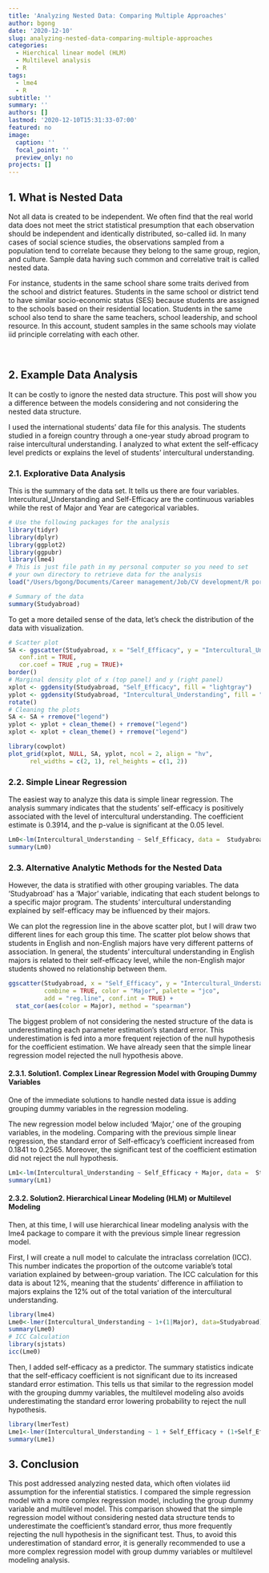 ```yaml
---
title: 'Analyzing Nested Data: Comparing Multiple Approaches'
author: bgong
date: '2020-12-10'
slug: analyzing-nested-data-comparing-multiple-approaches
categories:
  - Hierchical linear model (HLM)
  - Multilevel analysis
  - R
tags:
  - lme4
  - R
subtitle: ''
summary: ''
authors: []
lastmod: '2020-12-10T15:31:33-07:00'
featured: no
image:
  caption: ''
  focal_point: ''
  preview_only: no
projects: []
---
```


## **1. What is Nested Data**

Not all data is created to be independent. We often find that the real world data does not meet the strict statistical presumption that each observation should be independent and identically distributed, so-called iid. In many cases of social science studies, the observations sampled from a population tend to correlate because they belong to the same group, region, and culture. Sample data having such common and correlative trait is called nested data. 

For instance, students in the same school share some traits derived from the school and district features. Students in the same school or district tend to have similar socio-economic status (SES) because students are assigned to the schools based on their residential location. Students in the same school also tend to share the same teachers, school leadership, and school resource. In this account, student samples in the same schools may violate iid principle correlating with each other.

&nbsp;

## **2. Example Data Analysis**

It can be costly to ignore the nested data structure. This post will show you a difference between the models considering and not considering the nested data structure.

I used the international students' data file for this analysis. The students studied in a foreign country through a one-year study abroad program to raise intercultural understanding. I analyzed to what extent the self-efficacy level predicts or explains the level of students' intercultural understanding.

###   **2.1. Explorative Data Analysis**

This is the summary of the data set. It tells us there are four variables. Intercultural_Understanding and Self-Efficacy are the continuous variables while the rest of Major and Year are categorical variables.

```r
# Use the following packages for the analysis
library(tidyr)
library(dplyr)
library(ggplot2)
library(ggpubr)
library(lme4)
# This is just file path in my personal computer so you need to set
# your own directory to retrieve data for the analysis
load("/Users/bgong/Documents/Career management/Job/CV development/R portfolio/Gong.web/content/post/Nested-data/Nested-data_files/Nested.RData")
```

```r
# Summary of the data
summary(Studyabroad)
```

To get a more detailed sense of the data, let's check the distribution of the data with visualization.
```r

# Scatter plot
SA <- ggscatter(Studyabroad, x = "Self_Efficacy", y = "Intercultural_Understanding",color = "#00AFBB", size = 1, alpha = 0.6, add = "reg.line", add.params = list(color = "blue", fill = "lightgray"),
   conf.int = TRUE, 
   cor.coef = TRUE ,rug = TRUE)+
border()                                         
# Marginal density plot of x (top panel) and y (right panel)
xplot <- ggdensity(Studyabroad, "Self_Efficacy", fill = "lightgray")
yplot <- ggdensity(Studyabroad, "Intercultural_Understanding", fill = "lightgray")+
rotate()
# Cleaning the plots
SA <- SA + rremove("legend")
yplot <- yplot + clean_theme() + rremove("legend") 
xplot <- xplot + clean_theme() + rremove("legend")

library(cowplot)
plot_grid(xplot, NULL, SA, yplot, ncol = 2, align = "hv", 
      rel_widths = c(2, 1), rel_heights = c(1, 2))
```

###   **2.2. Simple Linear Regression**

The easiest way to analyze this data is simple linear regression. The analysis summary indicates that the students' self-efficacy is positively associated with the level of intercultural understanding. The coefficient estimate is 0.3914, and the p-value is significant at the 0.05 level. 

```r
Lm0<-lm(Intercultural_Understanding ~ Self_Efficacy, data =  Studyabroad)
summary(Lm0)
```

### **2.3. Alternative Analytic Methods for the Nested Data**

However, the data is stratified with other grouping variables. The data 'Studyabroad' has a 'Major' variable, indicating that each student belongs to a specific major program. The students' intercultural understanding explained by self-efficacy may be influenced by their majors. 

We can plot the regression line in the above scatter plot, but I will draw two different lines for each group this time. The scatter plot below shows that students in English and non-English majors have very different patterns of association. In general, the students' intercultural understanding in English majors is related to their self-efficacy level, while the non-English major students showed no relationship between them. 
```r
ggscatter(Studyabroad, x = "Self_Efficacy", y = "Intercultural_Understanding", size = 0.3,
          combine = TRUE, color = "Major", palette = "jco",
          add = "reg.line", conf.int = TRUE) +
  stat_cor(aes(color = Major), method = "spearman")
```

The biggest problem of not considering the nested structure of the data is underestimating each parameter estimation's standard error. This underestimation is fed into a more frequent rejection of the null hypothesis for the coefficient estimation. We have already seen that the simple linear regression model rejected the null hypothesis above.

#### **2.3.1. Solution1. Complex Linear Regression Model with Grouping Dummy Variables**

One of the immediate solutions to handle nested data issue is adding grouping dummy variables in the regression modeling.

The new regression model below included 'Major,' one of the grouping variables, in the modeling. Comparing with the previous simple linear regression, the standard error of Self-efficacy's coefficient increased from 0.1841 to 0.2565. Moreover, the significant test of the coefficient estimation did not reject the null hypothesis.
```r
Lm1<-lm(Intercultural_Understanding ~ Self_Efficacy + Major, data =  Studyabroad)
summary(Lm1)
```


#### **2.3.2. Solution2. Hierarchical Linear Modeling (HLM) or Multilevel Modeling**

Then, at this time, I will use hierarchical linear modeling analysis with the lme4 package to compare it with the previous simple linear regression model.

First, I will create a null model to calculate the intraclass correlation (ICC). This number indicates the proportion of the outcome variable's total variation explained by between-group variation. The ICC calculation for this data is about 12%, meaning that the students' difference in affiliation to majors explains the 12% out of the total variation of the intercultural understanding.
```r
library(lme4)
Lme0<-lmer(Intercultural_Understanding ~ 1+(1|Major), data=Studyabroad)
summary(Lme0)
# ICC Calculation
library(sjstats)
icc(Lme0)
```

Then, I added self-efficacy as a predictor. The summary statistics indicate that the self-efficacy coefficient is not significant due to its increased standard error estimation. This tells us that similar to the regression model with the grouping dummy variables, the multilevel modeling also avoids underestimating the standard error lowering probability to reject the null hypothesis.
```r
library(lmerTest)
Lme1<-lmer(Intercultural_Understanding ~ 1 + Self_Efficacy + (1+Self_Efficacy|Major), data=Studyabroad, na.action = na.exclude)
summary(Lme1)
```

## **3. Conclusion**

This post addressed analyzing nested data, which often violates iid assumption for the inferential statistics. I compared the simple regression model with a more complex regression model, including the group dummy variable and multilevel model. This comparison showed that the simple regression model without considering nested data structure tends to underestimate the coefficient's standard error, thus more frequently rejecting the null hypothesis in the significant test. Thus, to avoid this underestimation of standard error, it is generally recommended to use a more complex regression model with group dummy variables or multilevel modeling analysis. 

